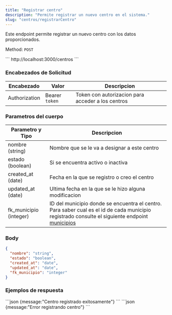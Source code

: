 ```yaml
---
title: "Registrar centro"
description: "Permite registrar un nuevo centro en el sistema."
slug: "centros/registrarCentro"
---
```


Este endpoint permite registrar un nuevo centro con los datos proporcionados.

Method: `POST`

<Tabs>
  <TabItem label="Endpoint">
  ```
  http://localhost:3000/centros
  ```
  </TabItem>
</Tabs>

<h3>Encabezados de Solicitud</h3>

| Encabezado | Valor | Descripcion
|----------|-------| -------
| Authorization |  Bearer `token` | Token con autorizacion para acceder a los centros


<h3>Parametros del cuerpo</h3>


| Parametro y Tipo | Descripcion
|----------|--------
| nombre (string) |  Nombre que se le va a designar a este centro
| estado (boolean) | Si se encuentra activo o inactiva
| created_at (date) | Fecha en la que se registro o creo el centro
| updated_at (date) | Ultima fecha en la que se le hizo alguna modificacion
| fk_municipio (integer) | ID del municipio donde se encuentra el centro. Para saber cual es el id de cada municipio registrado consulte el siguiente endpoint <a href="/municipios/listarMunicipios">municipios</a>

### Body

```json
{
  "nombre": "string",
  "estado": "boolean",
  "created_at": "date",
  "updated_at": "date",
  "fk_municipio": "integer"
}
```


<h3>Ejemplos de respuesta</h3>

<Tabs>
  <TabItem label="Status 201">
  ```json
  {message:"Centro registrado exitosamente"}
  ```
  </TabItem>

  <TabItem label="Status 401">
  ```json
  {message:"Error registrando centro"}
  ```
  </TabItem>
</Tabs>